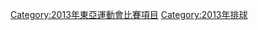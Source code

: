 {{Catmore}}
[[Category:2013年東亞運動會比賽項目‎|Category:2013年東亞運動會比賽項目‎]]
[[Category:2013年排球|Category:2013年排球]]